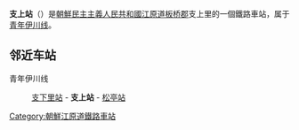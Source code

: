{{朝鮮半島車站資訊
|公司色 = blue
|文字色 = 
|站名 = 支上站
|圖片 = 
|pxl = 
|圖片說明 =
|前一站 = [[支下里站|支下里]]
|前一站距離 = 5.9
|後一站距離 = 11.8
|後一站 = [[松亭站_(江原道)|松亭]]
|所屬路線 = [[青年伊川线|青年伊川线]]
|距離 = 57.3
|起點站 = [[平山站_(黄海北道)|平山]]
|諺文 = 지상역
|朝鮮漢字 = 支上驛
|文觀部式 = 
|馬-賴式 = Chisang-yŏk
|副站名 = 
|車站編號 = 
|停站路線數 = 
|所屬公司 = [[朝鮮民主主義人民共和國鐵道省|朝鮮民主主義人民共和國鐵道省]]
|所在地 =[[江原道_(朝鲜)|江原道]][[板桥郡|板桥郡]]支上里
|車站構造 = 地面车站
|月台配置 = 
|啟用年月日 =
|廢站年月日 = 
|上下車人次 = 
|統計年度 = 
|轉車 = 
|備註 = 
|全寬備註 = 
}}

'''支上站'''（{{lang-ko|지상역}}）是[[朝鮮民主主義人民共和國|朝鮮民主主義人民共和國]][[江原道_(朝鲜)|江原道]][[板桥郡|板桥郡]]支上里的一個鐵路車站，属于[[青年伊川线|青年伊川线]]。

==邻近车站==
青年伊川线
:[[支下里站|支下里站]] - '''支上站''' - [[松亭站_(江原道)|松亭站]]

{{朝鲜铁路小作品}}

{{青年伊川线}}

[[Category:朝鮮江原道鐵路車站|Category:朝鮮江原道鐵路車站]]